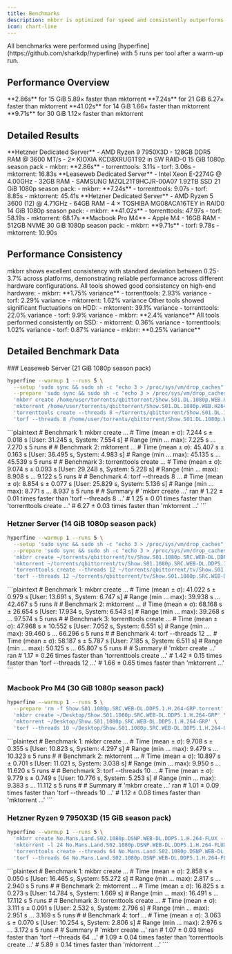 ```yaml
---
title: Benchmarks
description: mkbrr is optimized for speed and consistently outperforms other popular torrent creation tools in our benchmarks.
icon: chart-line
---
```


<Note>
All benchmarks were performed using [hyperfine](https://github.com/sharkdp/hyperfine) with 5 runs per tool after a warm-up run.
</Note>

## Performance Overview

<CardGroup cols={4}>
  <Card title="Hetzner AX102" icon="bolt">
    **2.86s** for 15 GiB
    <Icon icon="arrow-trend-up" color="#22c55e" /> 5.89× faster than mktorrent
  </Card>
  <Card title="Leaseweb SSD" icon="hard-drive">
    **7.24s** for 21 GiB
    <Icon icon="arrow-trend-up" color="#22c55e" /> 6.27× faster than mktorrent
  </Card>
  <Card title="Hetzner HDD" icon="hard-drive">
    **41.02s** for 14 GiB
    <Icon icon="arrow-trend-up" color="#22c55e" /> 1.66× faster than mktorrent
  </Card>
  <Card title="Apple Silicon" icon="apple">
    **9.71s** for 30 GiB
    <Icon icon="arrow-trend-up" color="#22c55e" /> 1.12× faster than mktorrent
  </Card>
</CardGroup>

## Detailed Results

<Tabs>
  <Tab title="Hetzner AX102">
    <CardGroup cols={2}>
      <Card title="Hardware" icon="server">
        **Hetzner Dedicated Server**
        - <Icon icon="microchip" /> AMD Ryzen 9 7950X3D
        - <Icon icon="memory" /> 128GB DDR5 RAM @ 3600 MT/s
        - <Icon icon="hard-drive" /> 2× KIOXIA KCD8XRUG1T92 in SW RAID-0
      </Card>
      <Card title="Test Results" icon="chart-simple">
        15 GiB 1080p season pack
        - <Icon icon="rabbit" color="#22c55e" /> mkbrr: **2.86s**
        - <Icon icon="turtle" color="#94a3b8" /> torrenttools: 3.11s
        - <Icon icon="turtle" color="#94a3b8" /> torf: 3.06s
        - <Icon icon="turtle" color="#94a3b8" /> mktorrent: 16.83s
      </Card>
    </CardGroup>
  </Tab>
  
  <Tab title="Leaseweb SSD">
    <CardGroup cols={2}>
      <Card title="Hardware" icon="server">
        **Leaseweb Dedicated Server**
        - <Icon icon="microchip" /> Intel Xeon E-2274G @ 4.00GHz
        - <Icon icon="memory" /> 32GB RAM
        - <Icon icon="hard-drive" /> SAMSUNG MZQL21T9HCJR-00A07 1.92TB SSD
      </Card>
      <Card title="Test Results" icon="chart-simple">
        21 GiB 1080p season pack:
        - <Icon icon="rabbit" color="#22c55e" /> mkbrr: **7.24s**
        - <Icon icon="turtle" color="#94a3b8" /> torrenttools: 9.07s
        - <Icon icon="turtle" color="#94a3b8" /> torf: 8.85s
        - <Icon icon="turtle" color="#94a3b8" /> mktorrent: 45.41s
      </Card>
    </CardGroup>
  </Tab>
  
  <Tab title="Hetzner HDD">
    <CardGroup cols={2}>
      <Card title="Hardware" icon="server">
        **Hetzner Dedicated Server**
        - <Icon icon="microchip" /> AMD Ryzen 5 3600 (12) @ 4.71GHz
        - <Icon icon="memory" /> 64GB RAM
        - <Icon icon="hard-drive" /> 4 × TOSHIBA MG08ACA16TEY in RAID0
      </Card>
      <Card title="Test Results" icon="chart-simple">
        14 GiB 1080p season pack:
        - <Icon icon="rabbit" color="#22c55e" /> mkbrr: **41.02s**
        - <Icon icon="turtle" color="#94a3b8" /> torrenttools: 47.97s
        - <Icon icon="turtle" color="#94a3b8" /> torf: 58.19s
        - <Icon icon="turtle" color="#94a3b8" /> mktorrent: 68.17s
      </Card>
    </CardGroup>
  </Tab>
  
  <Tab title="Apple Silicon">
    <CardGroup cols={2}>
      <Card title="Hardware" icon="laptop">
        **Macbook Pro M4**
        - <Icon icon="apple" /> Apple M4
        - <Icon icon="memory" /> 16GB RAM
        - <Icon icon="microchip" /> 512GB NVME
      </Card>
      <Card title="Test Results" icon="chart-simple">
        30 GiB 1080p season pack:
        - <Icon icon="rabbit" color="#22c55e" /> mkbrr: **9.71s**
        - <Icon icon="turtle" color="#94a3b8" /> torf: 9.78s
        - <Icon icon="turtle" color="#94a3b8" /> mktorrent: 10.90s
      </Card>
    </CardGroup>
  </Tab>
</Tabs>

## Performance Consistency

<Info>
mkbrr shows excellent consistency with standard deviation between 0.25-3.7% across platforms, demonstrating reliable performance across different hardware configurations.
</Info>

<CardGroup cols={3}>
  <Card title="Hetzner AX102" icon="microchip">
    All tools showed good consistency on high-end hardware:
    - <Icon icon="chart-line" color="#22c55e" /> mkbrr: **1.75% variance**
    - <Icon icon="chart-line" /> torrenttools: 2.93% variance
    - <Icon icon="chart-line" /> torf: 2.29% variance
    - <Icon icon="chart-line" /> mktorrent: 1.62% variance
  </Card>
  <Card title="Mechanical Storage" icon="hard-drive">
    Other tools showed significant fluctuations on HDD:
    - <Icon icon="chart-line-down" /> mktorrent: 39.1% variance
    - <Icon icon="chart-line-down" /> torrenttools: 22.0% variance
    - <Icon icon="chart-line" /> torf: 9.9% variance
    - <Icon icon="chart-line" color="#22c55e" /> mkbrr: **2.4% variance**
  </Card>
  <Card title="SSD Storage" icon="memory">
    All tools performed consistently on SSD:
    - <Icon icon="chart-line" /> mktorrent: 0.36% variance
    - <Icon icon="chart-line" /> torrenttools: 1.02% variance
    - <Icon icon="chart-line" /> torf: 0.87% variance
    - <Icon icon="chart-line" color="#22c55e" /> mkbrr: **0.25% variance**
  </Card>
</CardGroup>

## Detailed Benchmark Data

<Accordion title="View Raw Benchmark Commands & Results" icon="terminal">
### Leaseweb Server (21 GiB 1080p season pack)

```bash
hyperfine --warmup 1 --runs 5 \
  --setup 'sudo sync && sudo sh -c "echo 3 > /proc/sys/vm/drop_caches"' \
  --prepare 'sudo sync && sudo sh -c "echo 3 > /proc/sys/vm/drop_caches" && rm -f /home/user/Show.S01.DL.1080p.WEB.H264-GROUP.torrent' \
  'mkbrr create /home/user/torrents/qbittorrent/Show.S01.DL.1080p.WEB.H264-GROUP' \
  'mktorrent /home/user/torrents/qbittorrent/Show.S01.DL.1080p.WEB.H264-GROUP' \
  'torrenttools create --threads 8 ~/torrents/qbittorrent/Show.S01.DL.1080p.WEB.H264-GROUP' \
  'torf --threads 8 /home/user/torrents/qbittorrent/Show.S01.DL.1080p.WEB.H264-GROUP'
```

<Accordion title="View Results">
```plaintext
# Benchmark 1: mkbrr create ...
#   Time (mean ± σ):      7.244 s ±  0.018 s    [User: 31.245 s, System: 7.554 s]
#   Range (min … max):    7.225 s …  7.270 s    5 runs
#
# Benchmark 2: mktorrent ...
#   Time (mean ± σ):     45.407 s ±  0.163 s    [User: 36.495 s, System: 4.983 s]
#   Range (min … max):   45.135 s … 45.539 s    5 runs
#
# Benchmark 3: torrenttools create ...
#   Time (mean ± σ):      9.074 s ±  0.093 s    [User: 29.248 s, System: 5.228 s]
#   Range (min … max):    8.908 s …  9.122 s    5 runs
#
# Benchmark 4: torf --threads 8 ...
#   Time (mean ± σ):      8.854 s ±  0.077 s    [User: 25.829 s, System: 5.136 s]
#   Range (min … max):    8.771 s …  8.937 s    5 runs
#
# Summary
#   'mkbrr create ...' ran
#     1.22 ± 0.01 times faster than 'torf --threads 8 ...'
#     1.25 ± 0.01 times faster than 'torrenttools create ...'
#     6.27 ± 0.03 times faster than 'mktorrent ...'
```
</Accordion>

### Hetzner Server (14 GiB 1080p season pack)

```bash
hyperfine --warmup 1 --runs 5 \
  --setup 'sudo sync && sudo sh -c "echo 3 > /proc/sys/vm/drop_caches"' \
  --prepare 'sudo sync && sudo sh -c "echo 3 > /proc/sys/vm/drop_caches" && rm -f /home/user/mkbrr/Show.S01.1080p.SRC.WEB-DL.DDP5.1.H.264-GRP.torrent' \
  'mkbrr create ~/torrents/qbittorrent/tv/Show.S01.1080p.SRC.WEB-DL.DDP5.1.H.264-GRP' \
  'mktorrent ~/torrents/qbittorrent/tv/Show.S01.1080p.SRC.WEB-DL.DDP5.1.H.264-GRP' \
  'torrenttools create --threads 12 ~/torrents/qbittorrent/tv/Show.S01.1080p.SRC.WEB-DL.DDP5.1.H.264-GRP' \
  'torf --threads 12 ~/torrents/qbittorrent/tv/Show.S01.1080p.SRC.WEB-DL.DDP5.1.H.264-GRP'
```

<Accordion title="View Results">
```plaintext
# Benchmark 1: mkbrr create ...
#   Time (mean ± σ):     41.022 s ±  0.979 s    [User: 13.691 s, System: 6.747 s]
#   Range (min … max):   39.938 s … 42.467 s    5 runs
#
# Benchmark 2: mktorrent ...
#   Time (mean ± σ):     68.168 s ± 26.654 s    [User: 17.934 s, System: 6.543 s]
#   Range (min … max):   39.268 s … 97.574 s    5 runs
#
# Benchmark 3: torrenttools create ...
#   Time (mean ± σ):     47.968 s ± 10.552 s    [User: 7.052 s, System: 6.551 s]
#   Range (min … max):   39.460 s … 66.296 s    5 runs
#
# Benchmark 4: torf --threads 12 ...
#   Time (mean ± σ):     58.187 s ±  5.787 s    [User: 7.185 s, System: 6.511 s]
#   Range (min … max):   50.125 s … 65.807 s    5 runs
#
# Summary
#   'mkbrr create ...' ran
#     1.17 ± 0.26 times faster than 'torrenttools create ...'
#     1.42 ± 0.15 times faster than 'torf --threads 12 ...'
#     1.66 ± 0.65 times faster than 'mktorrent ...'
```
</Accordion>

### Macbook Pro M4 (30 GiB 1080p season pack)

```bash
hyperfine --warmup 1 --runs 5 \
  --prepare 'rm -f Show.S01.1080p.SRC.WEB-DL.DDP5.1.H.264-GRP.torrent' \
  'mkbrr create ~/Desktop/Show.S01.1080p.SRC.WEB-DL.DDP5.1.H.264-GRP' \
  'mktorrent ~/Desktop/Show.S01.1080p.SRC.WEB-DL.DDP5.1.H.264-GRP' \
  'torf --threads 10 ~/Desktop/Show.S01.1080p.SRC.WEB-DL.DDP5.1.H.264-GRP'
```

<Accordion title="View Results">
```plaintext
# Benchmark 1: mkbrr create ...
#   Time (mean ± σ):      9.708 s ±  0.355 s    [User: 10.823 s, System: 4.297 s]
#   Range (min … max):    9.479 s … 10.323 s    5 runs
#
# Benchmark 2: mktorrent ...
#   Time (mean ± σ):     10.897 s ±  0.701 s    [User: 11.021 s, System: 3.038 s]
#   Range (min … max):    9.950 s … 11.620 s    5 runs
#
# Benchmark 3: torf --threads 10 ...
#   Time (mean ± σ):      9.779 s ±  0.749 s    [User: 10.776 s, System: 5.253 s]
#   Range (min … max):    9.383 s … 11.112 s    5 runs
#
# Summary
#   'mkbrr create ...' ran
#     1.01 ± 0.09 times faster than 'torf --threads 10 ...'
#     1.12 ± 0.08 times faster than 'mktorrent ...'
```
</Accordion>

### Hetzner Ryzen 9 7950X3D (15 GiB season pack)

```bash
hyperfine --warmup 1 --runs 5 \
  'mkbrr create No.Mans.Land.S02.1080p.DSNP.WEB-DL.DDP5.1.H.264-FLUX --workers 64' \
  'mktorrent -l 24 No.Mans.Land.S02.1080p.DSNP.WEB-DL.DDP5.1.H.264-FLUX' \
  'torrenttools create --threads 64 No.Mans.Land.S02.1080p.DSNP.WEB-DL.DDP5.1.H.264-FLUX' \
  'torf --threads 64 No.Mans.Land.S02.1080p.DSNP.WEB-DL.DDP5.1.H.264-FLUX'
```

<Accordion title="View Results">
```plaintext
# Benchmark 1: mkbrr create ...
#   Time (mean ± σ):      2.858 s ±  0.050 s    [User: 16.465 s, System: 55.272 s]
#   Range (min … max):    2.817 s …  2.940 s    5 runs
#
# Benchmark 2: mktorrent ...
#   Time (mean ± σ):     16.825 s ±  0.273 s    [User: 14.784 s, System: 1.669 s]
#   Range (min … max):   16.491 s … 17.112 s    5 runs
#
# Benchmark 3: torrenttools create ...
#   Time (mean ± σ):      3.111 s ±  0.091 s    [User: 2.532 s, System: 2.796 s]
#   Range (min … max):    2.951 s …  3.169 s    5 runs
#
# Benchmark 4: torf ...
#   Time (mean ± σ):      3.063 s ±  0.070 s    [User: 10.254 s, System: 2.806 s]
#   Range (min … max):    2.976 s …  3.172 s    5 runs
#
# Summary
#   'mkbrr create ...' ran
#     1.07 ± 0.03 times faster than 'torf --threads 64 ...'
#     1.09 ± 0.04 times faster than 'torrenttools create ...'
#     5.89 ± 0.14 times faster than 'mktorrent ...'
```
</Accordion>
</Accordion>
